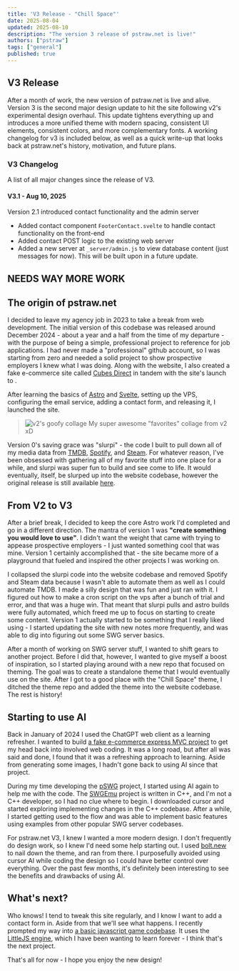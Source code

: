 ```yaml
---
title: 'V3 Release - "Chill Space"'
date: 2025-08-04
updated: 2025-08-10
description: "The version 3 release of pstraw.net is live!"
authors: ["pstraw"]
tags: ["general"]
published: true
---
```


## V3 Release

After a month of work, the new version of pstraw.net is live and alive. Version 3 is the second major design update to hit the site following v2's experimental design overhaul. This update tightens everything up and introduces a more unified theme with modern spacing, consistent UI elements, consistent colors, and more complementary fonts. A working changelog for v3 is included below, as well as a quick write-up that looks back at pstraw.net's history, motivation, and future plans.

### V3 Changelog

A list of all major changes since the release of V3.

#### V3.1 - Aug 10, 2025

Version 2.1 introduced contact functionality and the admin server

- Added contact component `FooterContact.svelte` to handle contact functionality on the front-end
- Added contact POST logic to the existing web server
- Added a new server at `_server/admin.js` to view database content (just messages for now). This will be built upon in a future update.

## NEEDS WAY MORE WORK

## The origin of pstraw.net

I decided to leave my agency job in 2023 to take a break from web development. The initial version of this codebase was released around December 2024 - about a year and a half from the time of my departure - with the purpose of being a simple, professional project to reference for job applications. I had never made a "professional" github account, so I was starting from zero and needed a solid project to show prospective employers I knew what I was doing. Along with the website, I also created a fake e-commerce site called [Cubes Direct](https://github.com/pstrawberrie/cubesdirect-vanilla) in tandem with the site's launch to .

After learning the basics of [Astro](https://astro.build/) and [Svelte](https://svelte.dev/), setting up the VPS, configuring the email service, adding a contact form, and releasing it, I launched the site.

> ![v2's goofy collage](/images/site/home_collage.png "V2's Goofy Collage") My super awesome "favorites" collage from v2 xD

Version 0's saving grace was "slurpi" - the code I built to pull down all of my media data from [TMDB](https://www.themoviedb.org/), [Spotify](https://spotify.com/), and [Steam](https://steampowered.com/). For whatever reason, I've been obsessed with gathering all of my favorite stuff into one place for a while, and slurpi was super fun to build and see come to life. It would eventually, itself, be slurped up into the website codebase, however the original release is still available [here](https://github.com/pstrawberrie/slurpi).

## From V2 to V3

After a brief break, I decided to keep the core Astro work I'd completed and go in a different direction. The mantra of version 1 was **"create something you would love to use"**. I didn't want the weight that came with trying to appease prospective employers - I just wanted something cool that was mine. Version 1 certainly accomplished that - the site became more of a playground that fueled and inspired the other projects I was working on.

I collapsed the slurpi code into the website codebase and removed Spotify and Steam data because I wasn't able to automate them as well as I could automate TMDB. I made a silly design that was fun and just ran with it. I figured out how to make a cron script on the vps after a bunch of trial and error, and that was a huge win. That meant that slurpi pulls and astro builds were fully automated, which freed me up to focus on starting to create some content. Version 1 actually started to be something that I really liked using - I started updating the site with new notes more frequently, and was able to dig into figuring out some SWG server basics.

After a month of working on SWG server stuff, I wanted to shift gears to another project. Before I did that, however, I wanted to give myself a boost of inspiration, so I started playing around with a new repo that focused on theming. The goal was to create a standalone theme that I would eventually use on the site. After I got to a good place with the "Chill Space" theme, I ditched the theme repo and added the theme into the website codebase. The rest is history!

## Starting to use AI

Back in January of 2024 I used the ChatGPT web client as a learning refresher. I wanted to build [a fake e-commerce express MVC project](https://github.com/pstrawberrie/cubesdirect-vanilla) to get my head back into involved web coding. It was a long road, but after all was said and done, I found that it was a refreshing approach to learning. Aside from generating some images, I hadn't gone back to using AI since that project.

During my time developing the [pSWG](https://github.com/pstrawberrie/pswg) project, I started using AI again to help me with the code. The [SWGEmu](https://swgemu.com/) project is written in C++, and I'm not a C++ developer, so I had no clue where to begin. I downloaded cursor and started exploring implementing changes in the C++ codebase. After a while, I started getting used to the flow and was able to implement basic features using examples from other popular SWG server codebases.

For pstraw.net V3, I knew I wanted a more modern design. I don't frequently do design work, so I knew I'd need some help starting out. I used [bolt.new](https://bolt.new/) to nail down the theme, and ran from there. I purposefully avoided using cursor AI while coding the design so I could have better control over everything. Over the past few months, it's definitely been interesting to see the benefits and drawbacks of using AI.

## What's next?

Who knows! I tend to tweak this site regularly, and I know I want to add a contact form in. Aside from that we'll see what happens. I recently prompted my way into [a basic javascript game codebase](https://github.com/pstrawberrie/game/tree/littlejs1-proto1). It uses the [LittleJS engine](https://github.com/KilledByAPixel/LittleJS), which I have been wanting to learn forever - I think that's the next project.

That's all for now - I hope you enjoy the new design!
